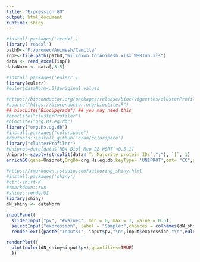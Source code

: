 ```yaml
---
title: "Expression GO"
output: html_document
runtime: shiny
---
```



```r
#install.packages('readxl')
library('readxl')
pathD<-"F:/promec/Animesh/Camilla"
inpF<-file.path(pathD,"Wilcoxon_forAnimesh.xlsx WSRTun.xls")
data <- read_excel(inpF)
dataNorm <- data[,3:5]
```

```r
#install.packages('eulerr')
library(eulerr)
#euler(dataNorm<.5)$original.values
```

```r
#https://bioconductor.org/packages/release/bioc/vignettes/clusterProfiler/inst/doc/clusterProfiler.html
#source("https://bioconductor.org/biocLite.R")
## biocLite("BiocUpgrade") ## you may need this
#biocLite("clusterProfiler")
#biocLite("org.Hs.eg.db")
library("org.Hs.eg.db")
#install.packages("colorspace")
#devtools::install_github('cran/colorspace')
library("clusterProfiler")
#Uniprot=data[data$`NB4 Biol Rep 22 WSRT`<0.5,1]
Uniprot<-sapply(strsplit(data$`T: Majority protein IDs`,";"), `[`, 1)
enrichGO(gene=Uniprot,OrgDb=org.Hs.eg.db,keyType= 'UNIPROT',ont= "CC",pAdjustMethod = "BH",pvalueCutoff  = 0.01,qvalueCutoff  = 0.05)
```

```r
#https://rmarkdown.rstudio.com/authoring_shiny.html
#install.packages('shiny')
#ctrl-shift-K
#rmarkdown::run
#shiny::renderUI
library(shiny)
dN_shiny <- dataNorm
```

```r
inputPanel(
  sliderInput("pv", "#value:", min = 0, max = 1, value = 0.5),
  selectInput("expression", label = "Sample:",choices = colnames(dN_shiny), selected = colnames(dN_shiny)[1]))
  renderText({paste("Inputs:", input$pv,"\n",input$expression,"\n",euler(dataNorm<input$pv)$original.values[input$expression])})
```

```r
renderPlot({
  plot(euler(dN_shiny<input$pv),quantities=TRUE)
  })
```


